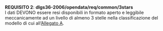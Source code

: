 ::: {#req-2 .callout-important appearance="simple" icon=false}
[**REQUISITO 2**]{.testo-rosso}: **dlgs36-2006/opendata/req/common/3stars**<br>
I dati DEVONO essere resi disponibili in formato aperto e leggibile meccanicamente ad un livello di almeno 3 stelle nella classificazione del modello di cui all'[Allegato A](allegato-A.qmd).
:::
